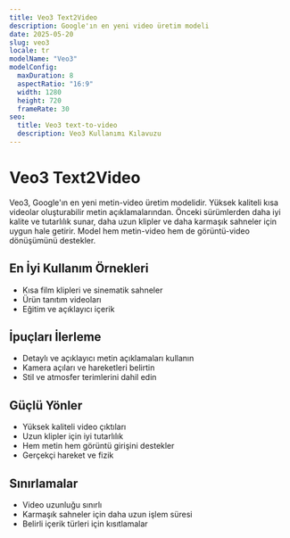 ```yaml
---
title: Veo3 Text2Video
description: Google'ın en yeni video üretim modeli
date: 2025-05-20
slug: veo3
locale: tr
modelName: "Veo3"
modelConfig:
  maxDuration: 8
  aspectRatio: "16:9"
  width: 1280
  height: 720
  frameRate: 30
seo:
  title: Veo3 text-to-video
  description: Veo3 Kullanımı Kılavuzu
---
```


# Veo3 Text2Video

Veo3, Google'ın en yeni metin-video üretim modelidir. Yüksek kaliteli kısa videolar oluşturabilir
metin açıklamalarından. Önceki sürümlerden daha iyi kalite ve tutarlılık sunar,
daha uzun klipler ve daha karmaşık sahneler için uygun hale getirir. Model
hem metin-video hem de görüntü-video dönüşümünü destekler.

## En İyi Kullanım Örnekleri

- Kısa film klipleri ve sinematik sahneler
- Ürün tanıtım videoları
- Eğitim ve açıklayıcı içerik

## İpuçları İlerleme

- Detaylı ve açıklayıcı metin açıklamaları kullanın
- Kamera açıları ve hareketleri belirtin
- Stil ve atmosfer terimlerini dahil edin

## Güçlü Yönler

- Yüksek kaliteli video çıktıları
- Uzun klipler için iyi tutarlılık
- Hem metin hem görüntü girişini destekler
- Gerçekçi hareket ve fizik

## Sınırlamalar

- Video uzunluğu sınırlı
- Karmaşık sahneler için daha uzun işlem süresi
- Belirli içerik türleri için kısıtlamalar
